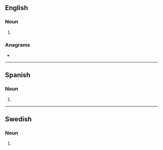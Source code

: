 {{also|Bombers}}
==English==

===Noun===
{{head|en|noun form}}

# {{plural of|bomber|lang=en}}

===Anagrams===
* {{anagrams|en|a=bbemors|mobbers}}

----

==Spanish==

===Noun===
{{head|es|noun form|g=f-p}}

# {{plural of|bomber|lang=es}}

----

==Swedish==

===Noun===
{{head|sv|noun form}}

# {{sv-noun-form-indef-gen-pl|bomb}}